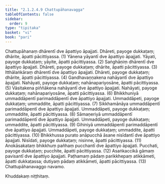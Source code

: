 ```yaml
---
title: "2.1.2.4.9 Chattupāhanavagga"
tableOfContents: false
sidebar:
  order: 9
type: "tipitaka"
basket: "vi"
book: "pari"
---
```



<DynamicBreadcrumb />

<Division number="239" book="pari">

<Paragraph number="968" book="pari">
Chattupāhanaṃ dhārentī dve āpattiyo āpajjati. Dhāreti, payoge dukkaṭaṃ; dhārite, āpatti pācittiyassa. (1)
</Paragraph>

<Paragraph number="969" book="pari">
Yānena yāyantī dve āpattiyo āpajjati. Yāyati, payoge dukkaṭaṃ; yāyite, āpatti pācittiyassa. (2)
</Paragraph>

<Paragraph number="970" book="pari">
Saṅghāṇiṃ dhārentī dve āpattiyo āpajjati. Dhāreti, payoge dukkaṭaṃ; dhārite, āpatti pācittiyassa. (3)
</Paragraph>

<Paragraph number="971" book="pari">
Itthālaṅkāraṃ dhārentī dve āpattiyo āpajjati. Dhāreti, payoge dukkaṭaṃ; dhārite, āpatti pācittiyassa. (4)
</Paragraph>

<Paragraph number="972" book="pari">
Gandhavaṇṇakena nahāyantī dve āpattiyo āpajjati. Nahāyati, payoge dukkaṭaṃ; nahānapariyosāne, āpatti pācittiyassa. (5)
</Paragraph>

<Paragraph number="973" book="pari">
Vāsitakena piññākena nahāyantī dve āpattiyo āpajjati. Nahāyati, payoge dukkaṭaṃ; nahānapariyosāne, āpatti pācittiyassa. (6)
</Paragraph>

<Paragraph number="974" book="pari">
Bhikkhuniyā ummaddāpentī parimaddāpentī dve āpattiyo āpajjati. Ummaddāpeti, payoge dukkaṭaṃ; ummaddite, āpatti pācittiyassa. (7)
</Paragraph>

<Paragraph number="975" book="pari">
Sikkhamānāya ummaddāpentī parimaddāpentī dve āpattiyo āpajjati. Ummaddāpeti, payoge dukkaṭaṃ; ummaddite, āpatti pācittiyassa. (8)
</Paragraph>

<Paragraph number="976" book="pari">
Sāmaṇeriyā ummaddāpentī parimaddāpentī dve āpattiyo āpajjati. Ummaddāpeti, payoge dukkaṭaṃ; ummaddite, āpatti pācittiyassa. (9)
</Paragraph>

<Paragraph number="977" book="pari">
Gihiniyā ummaddāpentī parimaddāpentī dve āpattiyo āpajjati. Ummaddāpeti, payoge dukkaṭaṃ; ummaddite, āpatti pācittiyassa. (10)
</Paragraph>

<Paragraph number="978" book="pari">
Bhikkhussa purato anāpucchā āsane nisīdantī dve āpattiyo āpajjati. Nisīdati, payoge dukkaṭaṃ; nisinne, āpatti pācittiyassa. (11)
</Paragraph>

<Paragraph number="979" book="pari">
Anokāsakataṃ bhikkhuṃ pañhaṃ pucchantī dve āpattiyo āpajjati. Pucchati, payoge dukkaṭaṃ; pucchite, āpatti pācittiyassa. (12)
</Paragraph>

<Paragraph number="980" book="pari">
Asaṅkaccikā gāmaṃ pavisantī dve āpattiyo āpajjati. Paṭhamaṃ pādaṃ parikkhepaṃ atikkāmeti, āpatti dukkaṭassa; dutiyaṃ pādaṃ atikkāmeti, āpatti pācittiyassa. (13)

</Paragraph>
</Division>

<Paragraph number="981" type="center" book="pari">
Chattupāhanavaggo navamo.

  
Khuddakaṃ niṭṭhitaṃ.
</Paragraph>